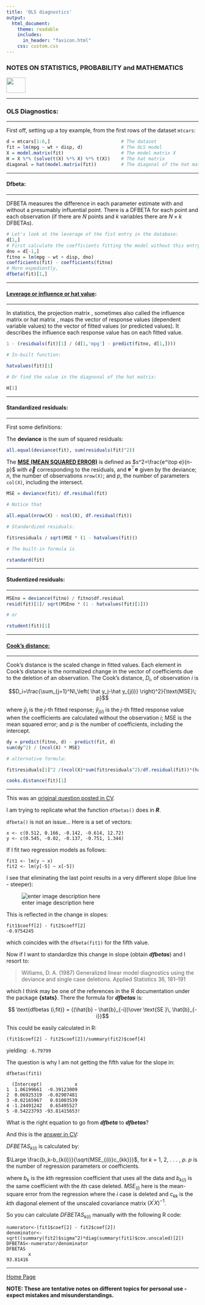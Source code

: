 ```yaml
---
title: 'OLS diagnostics'
output: 
  html_document:
    theme: readable
    includes:
      in_header: "favicon.html" 
    css: custom.css
---
```



### **NOTES ON STATISTICS, PROBABILITY and MATHEMATICS**

<a href="http://rinterested.github.io/statistics/index.html">
<img HEIGHT="40" WIDTH="50" src="logo.PNG"></a>

---

### OLS Diagnostics:

---


First off, setting up a toy example, from the first rows of the dataset `mtcars`:

```r
d = mtcars[1:6,]                          # The dataset
fit = lm(mpg ~ wt + disp, d)              # The OLS model
X = model.matrix(fit)                     # The model matrix X
H = X %*% (solve(t(X) %*% X) %*% t(X))    # The hat matrix
diagonal = hat(model.matrix(fit))         # The diagonal of the hat matrix
```

---

#### Dfbeta:

---

DFBETA measures the difference in each parameter estimate with and without a presumably influential point. There is a DFBETA for each point and each observation (if there are $N$ points and $k$ variables there are $N\times k$ DFBETAs).

```r
# Let's look at the leverage of the fist entry in the database:
d[1,]
# First calculate the coefficients fitting the model without this entry:
dno = d[-1,]
fitno = lm(mpg ~ wt + disp, dno)
coefficients(fit) - coefficients(fitno)
# More expediently,
dfbeta(fit)[1,]
```


---

#### [Leverage or influence or hat value](https://en.wikipedia.org/wiki/Projection_matrix):

---

In statistics, the projection matrix , sometimes also called the influence matrix or hat matrix , maps the vector of response values (dependent variable values) to the vector of fitted values (or predicted values). It describes the influence each response value has on each fitted value.

```r
1 - (residuals(fit)[1] / (d[1,'mpg'] - predict(fitno, d[1,])))

# In-built function:

hatvalues(fit)[1]

# Or find the value in the diagnonal of the hat matrix:

H[1]
```

---

#### Standardized residuals:

---

First some definitions:

The **deviance** is the sum of squared residuals:

```r
all.equal(deviance(fit), sum(residuals(fit)^2))
```

The [**MSE (MEAN SQUARED ERROR)**](http://rinterested.github.io/statistics/variance_estimated_parameters.html) is defined as $s^2=\frac{e^\top e}{n-p}$ with $\vec e$ corresponding to the residuals, and $\mathbf e^\top \mathbf e$ given by the deviance; $n,$ the number of observations `nrow(X)`; and $p,$ the number of parameters `col(X)`, including the intersect.

```r
MSE = deviance(fit)/ df.residual(fit)

# Notice that

all.equal(nrow(X) - ncol(X), df.residual(fit))
```

```r

# Standardized residuals:

fit$residuals / sqrt(MSE * (1 - hatvalues(fit)))

# The built-in formula is

rstandard(fit) 

```

---

#### Studentized residuals:

---

```r
MSEno = deviance(fitno) / fitno$df.residual
resid(fit)[1]/ sqrt(MSEno * (1 - hatvalues(fit)[1]))

# or

rstudent(fit)[1]
```

---

#### [Cook's distance:](https://www.mathworks.com/help/stats/cooks-distance.html?requestedDomain=www.mathworks.com)

---

Cook’s distance is the scaled change in fitted values. Each element in Cook's distance is the normalized change in the vector of coefficients due to the deletion of an observation. The Cook’s distance, $D_i,$ of observation $i$ is

$$D_i=\frac{\sum_{j=1}^N\,\left( \hat y_j-\hat y_{j(i)} \right)^2}{\text{MSE}\; p}$$

where $\hat y_j$ is the $j$-th fitted response; $\hat y_{j(i)}$ is the $j$-th fitted response value when the coefficients are calculated without the observation $i;$ $\text {MSE}$ is the mean squared error; and $p$ is the number of coefficients, including the intercept.

```r
dy = predict(fitno, d) - predict(fit, d)
sum(dy^2) / (ncol(X) * MSE)

# alternative formula:

fit$residuals[1]^2 /(ncol(X)*sum(fit$residuals^2)/df.residual(fit))*(hatvalues(fit)[1]/(1-hatvalues(fit)[1])^2)

cooks.distance(fit)[1]
```




---

This was an [original question posted in CV](http://stats.stackexchange.com/q/141243/67822).


I am trying to replicate what the function `dfbetas()` does in ***R***.

`dfbeta()` is not an issue... Here is a set of vectors:

    x <- c(0.512, 0.166, -0.142, -0.614, 12.72)
    y <- c(0.545, -0.02, -0.137, -0.751, 1.344)
   
If I fit two regression models as follows:

    fit1 <- lm(y ~ x)
    fit2 <- lm(y[-5] ~ x[-5])

I see that eliminating the last point results in a very different slope (blue line - steeper):

![enter image description here][1]


  [1]: http://i.stack.imgur.com/4ypID.jpg

This is reflected in the change in slopes:

    fit1$coeff[2] - fit2$coeff[2]
    -0.9754245

which coincides with the `dfbeta(fit1)` for the fifth value.

Now if I want to standardize this change in slope (obtain ***dfbetas***) and I resort to: 

> Williams, D. A. (1987) Generalized linear model diagnostics using the
> deviance and single case deletions. Applied Statistics 36, 181–191

which I think may be one of the references in the R documentation under the package **{stats}**. There the formula for ***dfbetas*** is:

$$ \text{dfbetas (i,fit)} =  {(\hat{b} - \hat{b}_{-i})\over \text{SE }\, \hat{b}_{-i}}$$

This could be easily calculated in R:

    (fit1$coef[2] - fit2$coef[2])/summary(fit2)$coef[4]

yielding: `-6.79799` 

The question is why I am not getting the fifth value for the slope in:

    dfbetas(fit1)
    
      (Intercept)            x
    1  1.06199661  -0.39123009
    2  0.06925319  -0.02907481
    3 -0.02165967   0.01003539
    4 -1.24491242   0.65495527
    5 -0.54223793 -93.81415653!

What is the right equation to go from ***dfbeta*** to ***dfbetas***?

And this is the [answer in CV](http://stats.stackexchange.com/a/141246/67822):

$DFBETAS_{k(i)}$ is calculated by:

$\Large \frac{b_k-b_{k(i)}}{\sqrt{MSE_{(i)}c_{kk}}}$, for $k$ = 1, 2, . . . , $p$. $p$ is the number of regression parameters or coefficients.

where $b_k$ is the $k$th regression coefficient that uses all the data and $b_{k(i)}$ is the same coefficient with the $i$th case deleted.  $MSE_{(i)}$ here is the mean-square error from the regression where the $i$ case is deleted and $c_{kk}$ is the $k$th diagonal element of the unscaled covariance matrix $(X^{\prime}X)^{-1}$.  

So you can calculate $DFBETAS_{k(i)}$ manually with the following R code:

    numerator<-(fit1$coef[2] - fit2$coef[2])
    denominator<-sqrt((summary(fit2)$sigma^2)*diag(summary(fit1)$cov.unscaled)[2])
    DFBETAS<-numerator/denominator
    DFBETAS
            x 
    93.81416 

---
<a href="http://rinterested.github.io/statistics/index.html">Home Page</a>

**NOTE: These are tentative notes on different topics for personal use - expect mistakes and misunderstandings.**